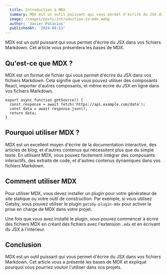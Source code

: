 ```yaml
---
  title: Introduction à MDX
  summary: MDX est un outil puissant qui vous permet d'écrire du JSX dans vos fichiers Markdown. Cet article vous présentera les bases de MDX.
  image: /images/posts/introduction-to-mdx.webp
  author: 'Javier Palacios'
  publishedAt: '2024-08-13'
---
```


MDX est un outil puissant qui vous permet d'écrire du JSX dans vos fichiers
Markdown. Cet article vous présentera les bases de MDX.

## Qu'est-ce que MDX ?

MDX est un format de fichier qui vous permet d'écrire du JSX dans vos fichiers
Markdown. Cela signifie que vous pouvez utiliser des composants React, importer
d'autres composants, et même écrire du JSX en ligne dans vos fichiers Markdown.

```
export async function getSource() {
  const response = await fetch('https://api.example.com/data');
  const data = await response.json();
  return data;
}
```

## Pourquoi utiliser MDX ?

MDX est un excellent moyen d'écrire de la documentation interactive, des
articles de blog, et d'autres contenus qui nécessitent plus que du simple texte.
En utilisant MDX, vous pouvez facilement intégrer des composants interactifs,
des extraits de code, et d'autres contenus dynamiques dans vos fichiers
Markdown.

<Counter />

## Comment utiliser MDX

Pour utiliser MDX, vous devez installer un plugin pour votre générateur de site
statique ou votre outil de construction. Par exemple, si vous utilisez Gatsby,
vous pouvez utiliser le plugin `gatsby-plugin-mdx` pour activer la prise en
charge de MDX dans votre projet.

Une fois que vous avez installé le plugin, vous pouvez commencer à écrire des
fichiers MDX en créant des fichiers avec l'extension `.mdx` et en écrivant du
JSX à l'intérieur.

## Conclusion

MDX est un outil puissant qui vous permet d'écrire du JSX dans vos fichiers
Markdown. Cet article vous a présenté les bases de MDX et expliqué pourquoi vous
pourriez vouloir l'utiliser dans vos projets.
